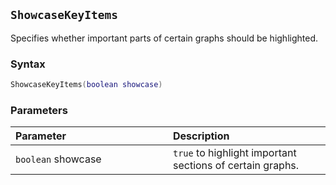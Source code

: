 ::: {.minipage data-latex="{\textwidth}"}
## `ShowcaseKeyItems`

Specifies whether important parts of certain graphs should be highlighted.

### Syntax {-}

``` .lua
ShowcaseKeyItems(boolean showcase)
```

### Parameters {-}

**Parameter** | **Description**
| :-- | :-- |
| `boolean` showcase | `true` to highlight important sections of certain graphs. |
:::
